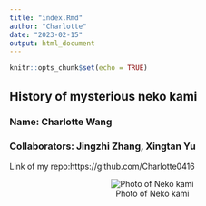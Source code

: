 ```yaml
---
title: "index.Rmd"
author: "Charlotte"
date: "2023-02-15"
output: html_document
---
```


```r
knitr::opts_chunk$set(echo = TRUE)
```



## History of mysterious neko kami

### Name: Charlotte Wang

### Collaborators: Jingzhi Zhang, Xingtan Yu

Link of my repo:https://github.com/Charlotte0416

<center>![Photo of Neko kami](/Users/charlotte/Desktop/DSC00042 copy.JPG)

